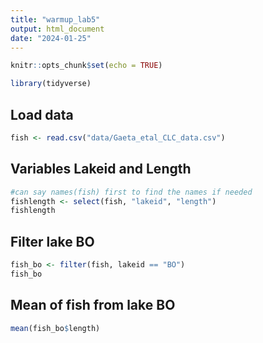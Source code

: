 ```yaml
---
title: "warmup_lab5"
output: html_document
date: "2024-01-25"
---
```


```r
knitr::opts_chunk$set(echo = TRUE)
```

```r
library(tidyverse)
```
## Load data
```r
fish <- read.csv("data/Gaeta_etal_CLC_data.csv")
```

## Variables Lakeid and Length
```r
#can say names(fish) first to find the names if needed
fishlength <- select(fish, "lakeid", "length")
fishlength
```

## Filter lake BO
```r
fish_bo <- filter(fish, lakeid == "BO")
fish_bo
```

## Mean of fish from lake BO
```r
mean(fish_bo$length)
```




